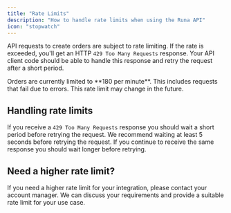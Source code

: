 ```yaml
---
title: "Rate Limits"
description: "How to handle rate limits when using the Runa API"
icon: "stopwatch"
---
```


API requests to create orders are subject to rate limiting. If the rate is exceeded, you'll get an HTTP `429 Too Many Requests` response. Your API client code should be able to handle this response and retry the request after a short period.

<Card title="Ordering rate limit" icon="stopwatch" horizontal>
  Orders are currently limited to **180 per minute**. This includes requests
  that fail due to errors. This rate limit may change in the future.
</Card>

## Handling rate limits

If you receive a `429 Too Many Requests` response you should wait a short period before retrying the request. We recommend waiting at least 5 seconds before retrying the request. If you continue to receive the same response you should wait longer before retrying.

## Need a higher rate limit?

If you need a higher rate limit for your integration, please contact your account manager. We can discuss your requirements and provide a suitable rate limit for your use case.
